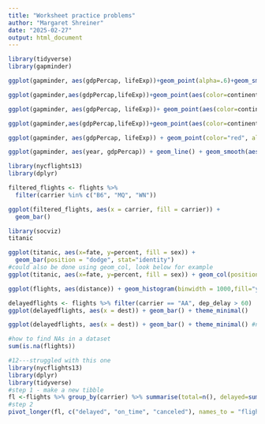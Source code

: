 ```yaml
---
title: "Worksheet practice problems"
author: "Margaret Shreiner"
date: "2025-02-27"
output: html_document
---
```


```r
library(tidyverse)
library(gapminder)

ggplot(gapminder, aes(gdpPercap, lifeExp))+geom_point(alpha=.6)+geom_smooth(color="red")

ggplot(gapminder,aes(gdpPercap,lifeExp))+geom_point(aes(color=continent),alpha=.3)+geom_smooth(aes(color=continent))+scale_x_log10()

ggplot(gapminder, aes(gdpPercap, lifeExp))+ geom_point(aes(color=continent), alpha=.4)+geom_smooth(method = lm, color="red", linetype=2)+scale_x_log10()

ggplot(gapminder,aes(gdpPercap,lifeExp))+geom_point(aes(color=continent),alpha=.3)+geom_smooth(aes(color=continent), method = lm, se= FALSE)+scale_x_log10()

ggplot(gapminder, aes(gdpPercap, lifeExp)) + geom_point(color="red", alpha=.4) + geom_smooth(color="darkgreen", method = "lm") + facet_grid(~continent) + theme_light() +scale_x_log10()

ggplot(gapminder, aes(year, gdpPercap)) + geom_line() + geom_smooth(aes(group = continent)) + facet_grid(~continent, ncol(5)) + theme_light() 

library(nycflights13)
library(dplyr)

filtered_flights <- flights %>%
  filter(carrier %in% c("B6", "MQ", "WN"))

ggplot(filtered_flights, aes(x = carrier, fill = carrier)) +
  geom_bar() 

library(socviz)
titanic

ggplot(titanic, aes(x=fate, y=percent, fill = sex)) + 
  geom_bar(position = "dodge", stat="identity")
#could also be done using geom_col, look below for example
ggplot(titanic, aes(x=fate, y=percent, fill = sex)) + geom_col(position = "dodge")

ggplot(flights, aes(distance)) + geom_histogram(binwidth = 1000,fill="yellow", color = "orange" )

delayedflights <- flights %>% filter(carrier == "AA", dep_delay > 60)
ggplot(delayedflights, aes(x = dest)) + geom_bar() + theme_minimal()

ggplot(delayedflights, aes(x = dest)) + geom_bar() + theme_minimal() #not sure how to do the descending order

#how to find NAs in a dataset
sum(is.na(flights))

#12---struggled with this one
library(nycflights13)
library(dplyr)
library(tidyverse)
#step 1 - make a new tibble
fl <-flights %>% group_by(carrier) %>% summarise(total=n(), delayed=sum(dep_delay>0, na.rm = TRUE),on_time=sum(dep_delay<=0, na.rm = TRUE), canceled=sum(is.na(dep_delay)))
#step 2 
pivot_longer(fl, c("delayed", "on_time", "canceled"), names_to = "flight_status", values_to = "flights") %>% ggplot()+geom_bar(aes(x=carrier, y=flights, fill = flight_status), stat = "identity", position = "fill")






```

